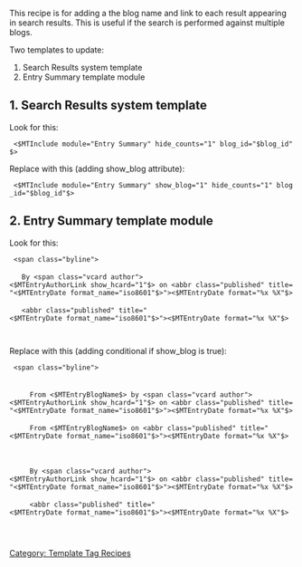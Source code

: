 This recipe is for adding a the blog name and link to each result appearing in search results. This is useful if the search is performed against multiple blogs.

Two templates to update:
# Search Results system template
# Entry Summary template module


== 1. Search Results system template ==

Look for this:

  <$MTInclude module="Entry Summary" hide_counts="1" blog_id="$blog_id"$>

Replace with this (adding show_blog attribute):

  <$MTInclude module="Entry Summary" show_blog="1" hide_counts="1" blog_id="$blog_id"$>


== 2. Entry Summary template module ==

Look for this:

  &lt;span class="byline">
  <MTIfNonEmpty tag="EntryAuthorDisplayName">
    By &lt;span class="vcard author"><$MTEntryAuthorLink show_hcard="1"$></span> on <abbr class="published" title="<$MTEntryDate format_name="iso8601"$>"><$MTEntryDate format="%x %X"$></abbr>
  <MTElse>
    <abbr class="published" title="<$MTEntryDate format_name="iso8601"$>"><$MTEntryDate format="%x %X"$></abbr>
  </MTIfNonEmpty>
  </span>


Replace with this (adding conditional if show_blog is true):

  &lt;span class="byline">
  <MTIf name="show_blog">
      <MTIfNonEmpty tag="EntryAuthorDisplayName">
      From <$MTEntryBlogName$> by &lt;span class="vcard author"><$MTEntryAuthorLink show_hcard="1"$></span> on <abbr class="published" title="<$MTEntryDate format_name="iso8601"$>"><$MTEntryDate format="%x %X"$></abbr>
      <MTElse>
      From <$MTEntryBlogName$> on <abbr class="published" title="<$MTEntryDate format_name="iso8601"$>"><$MTEntryDate format="%x %X"$></abbr>
      </MTIfNonEmpty>
  <MTElse>
      <MTIfNonEmpty tag="EntryAuthorDisplayName">
      By &lt;span class="vcard author"><$MTEntryAuthorLink show_hcard="1"$></span> on <abbr class="published" title="<$MTEntryDate format_name="iso8601"$>"><$MTEntryDate format="%x %X"$></abbr>
      <MTElse>
      <abbr class="published" title="<$MTEntryDate format_name="iso8601"$>"><$MTEntryDate format="%x %X"$></abbr>
      </MTIfNonEmpty>
  </MTIf>
  </span>

[[Category: Template Tag Recipes]]